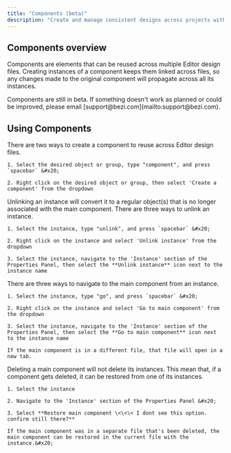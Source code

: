 ```yaml
---
title: "Components (beta)"
description: "Create and manage consistent designs across projects with connected elements."
---
```


## Components overview

Components are elements that can be reused across multiple Editor design files. Creating instances of a component keeps them linked across files, so any changes made to the original component will propagate across all its instances.&#x20;

<Info>
  Components are still in beta. If something doesn't work as planned or could be improved, please email [support@bezi.com](mailto:support@bezi.com).&#x20;
</Info>

## Using Components

<AccordionGroup>
  <Accordion title="Creating a component" defaultOpen={false}>
    There are two ways to create a component to reuse across Editor design files.&#x20;

    1. Select the desired object or group, type "component", and press `spacebar` &#x20;

    2. Right click on the desired object or group, then select 'Create a component' from the dropdown
  </Accordion>

  <Accordion title="Creating an instance of a component" defaultOpen={false} />

  <Accordion title="Unlinking an instance" defaultOpen={false}>
    Unlinking an instance will convert it to a regular object(s) that is no longer associated with the main component. There are three ways to unlink an instance.&#x20;

    1. Select the instance, type "unlink", and press `spacebar` &#x20;

    2. Right click on the instance and select 'Unlink instance' from the dropdown

    3. Select the instance, navigate to the 'Instance' section of the Properties Panel, then select the **Unlink instance** icon next to the instance name
  </Accordion>

  <Accordion title="Navigating to the main component from an instance" defaultOpen={false}>
    There are three ways to navigate to the main component from an instance.&#x20;

    1. Select the instance, type "go", and press `spacebar` &#x20;

    2. Right click on the instance and select 'Go to main component' from the dropdown

    3. Select the instance, navigate to the 'Instance' section of the Properties Panel, then select the **Go to main component** icon next to the instance name

    If the main component is in a different file, that file will open in a new tab.
  </Accordion>

  <Accordion title="Restoring a deleted component (no UI for this - error??)" defaultOpen={false}>
    Deleting a main component will not delete its instances. This mean that, if a component gets deleted, it can be restored from one of its instances.&#x20;

    1. Select the instance

    2. Navigate to the 'Instance' section of the Properties Panel &#x20;

    3. Select **Restore main component \<\<\< I dont see this option. confirm still there?**

    If the main component was in a separate file that's been deleted, the main component can be restored in the current file with the instance.&#x20;
  </Accordion>
</AccordionGroup>

##